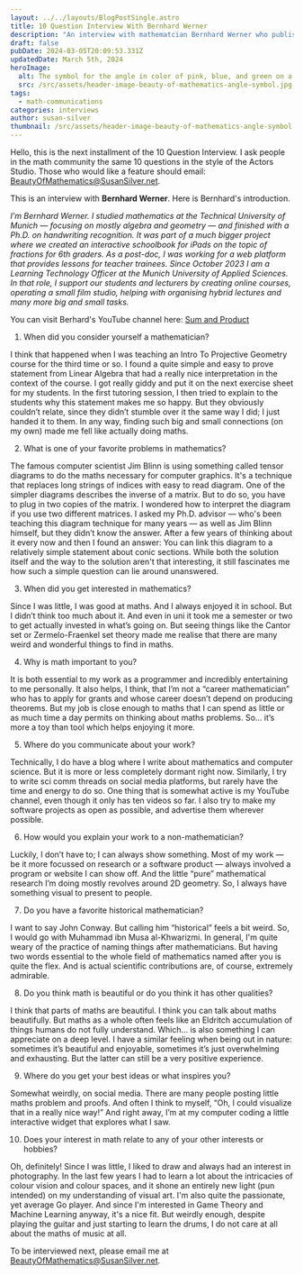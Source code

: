 ```yaml
---
layout: ../../layouts/BlogPostSingle.astro
title: 10 Question Interview With Bernhard Werner
description: "An interview with mathematcian Bernhard Werner who publishes videos about math."
draft: false
pubDate: 2024-03-05T20:09:53.331Z
updatedDate: March 5th, 2024
heroImage:
  alt: The symbol for the angle in color of pink, blue, and green on a white background.
  src: /src/assets/header-image-beauty-of-mathematics-angle-symbol.jpg
tags:
  - math-communications
categories: interviews
author: susan-silver
thumbnail: /src/assets/header-image-beauty-of-mathematics-angle-symbol.jpg
---
```


Hello, this is the next installment of the 10 Question Interview. I ask people in the math community the same 10 questions in the style of the Actors Studio. Those who would like a feature should email: [BeautyOfMathematics@SusanSilver.net](mailto:BeautyOfMathematics@SusanSilver.net).

This is an interview with **Bernhard Werner**. Here is Bernhard's introduction.

_I’m Bernhard Werner. I studied mathematics at the Technical University of Munich — focusing on mostly algebra and geometry — and finished with a Ph.D. on handwriting recognition. It was part of a much bigger project where we created an interactive schoolbook for iPads on the topic of fractions for 6th graders. As a post-doc, I was working for a web platform that provides lessons for teacher trainees. Since October 2023 I am a Learning Technology Officer at the Munich University of Applied Sciences. In that role, I support our students and lecturers by creating online courses, operating a small film studio, helping with organising hybrid lectures and many more big and small tasks._

You can visit Berhard's YouTube channel here: [Sum and Product](https://www.youtube.com/@sumandproduct)

1. When did you consider yourself a mathematician?

I think that happened when I was teaching an Intro To Projective Geometry course for the third time or so. I found a quite simple and easy to prove statement from Linear Algebra that had a really nice interpretation in the context of the course. I got really giddy and put it on the next exercise sheet for my students. In the first tutoring session, I then tried to explain to the students why this statement makes me so happy. But they obviously couldn’t relate, since they didn’t stumble over it the same way I did; I just handed it to them. In any way, finding such big and small connections (on my own) made me fell like actually doing maths.

2. What is one of your favorite problems in mathematics?

The famous computer scientist Jim Blinn is using something called tensor diagrams to do the maths necessary for computer graphics. It's a technique that replaces long strings of indices with easy to read diagram. One of the simpler diagrams describes the inverse of a matrix. But to do so, you have to plug in two copies of the matrix. I wondered how to interpret the diagram if you use two different matrices. I asked my Ph.D. advisor — who's been teaching this diagram technique for many years — as well as Jim Blinn himself, but they didn’t know the answer. After a few years of thinking about it every now and then I found an answer: You can link this diagram to a relatively simple statement about conic sections. While both the solution itself and the way to the solution aren't that interesting, it still fascinates me how such a simple question can lie around unanswered.

3. When did you get interested in mathematics?

Since I was little, I was good at maths. And I always enjoyed it in school. But I didn’t think too much about it. And even in uni it took me a semester or two to get actually invested in what’s going on. But seeing things like the Cantor set or Zermelo-Fraenkel set theory made me realise that there are many weird and wonderful things to find in maths.

4. Why is math important to you?

It is both essential to my work as a programmer and incredibly entertaining to me personally. It also helps, I think, that I’m not a “career mathematician” who has to apply for grants and whose career doesn’t depend on producing theorems. But my job is close enough to maths that I can spend as little or as much time a day permits on thinking about maths problems. So… it’s more a toy than tool which helps enjoying it more.

5. Where do you communicate about your work?

Technically, I do have a blog where I write about mathematics and computer science. But it is more or less completely dormant right now. Similarly, I try to write sci comm threads on social media platforms, but rarely have the time and energy to do so. One thing that is somewhat active is my YouTube channel, even though it only has ten videos so far. I also try to make my software projects as open as possible, and advertise them wherever possible.

6. How would you explain your work to a non-mathematician?

Luckily, I don’t have to; I can always show something. Most of my work — be it more focussed on research or a software product — always involved a program or website I can show off. And the little “pure” mathematical research I’m doing mostly revolves around 2D geometry. So, I always have something visual to present to people.

7. Do you have a favorite historical mathematician?

I want to say John Conway. But calling him “historical” feels a bit weird. So, I would go with Muhammad ibn Musa al-Khwarizmi. In general, I'm quite weary of the practice of naming things after mathematicians. But having two words essential to the whole field of mathematics named after you is quite the flex. And is actual scientific contributions are, of course, extremely admirable.

8. Do you think math is beautiful or do you think it has other qualities?

I think that parts of maths are beautiful. I think you can talk about maths beautifully. But maths as a whole often feels like an Eldritch accumulation of things humans do not fully understand. Which… is also something I can appreciate on a deep level. I have a similar feeling when being out in nature: sometimes it’s beautiful and enjoyable, sometimes it’s just overwhelming and exhausting. But the latter can still be a very positive experience.

9. Where do you get your best ideas or what inspires you?

Somewhat weirdly, on social media. There are many people posting little maths problem and proofs. And often I think to myself, “Oh, I could visualize that in a really nice way!” And right away, I’m at my computer coding a little interactive widget that explores what I saw.

10. Does your interest in math relate to any of your other interests or hobbies?

Oh, definitely! Since I was little, I liked to draw and always had an interest in photography. In the last few years I had to learn a lot about the intricacies of colour vision and colour spaces, and it shone an entirely new light (pun intended) on my understanding of visual art. I'm also quite the passionate, yet average Go player. And since I'm interested in Game Theory and Machine Learning anyway, it's a nice fit. But weirdly enough, despite playing the guitar and just starting to learn the drums, I do not care at all about the maths of music at all.

To be interviewed next, please email me at [BeautyOfMathematics@SusanSilver.net](mailto:BeautyOfMathematics@SusanSilver.net).

<RelatedArticles oneTitle="Join Me on the Finite Group Math Comm Discord" oneURL="/join-me-on-the-finite-group-math-comm-discord" twoTitle="What Is Math Communications? an Existential Question" twoURL="/what-is-math-communication" threeTitle="Carnival of Mathematics #221" threeURL="/carnival-of-mathematics-221"  />